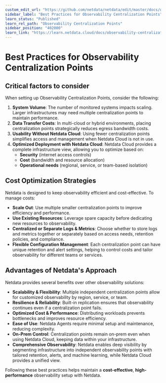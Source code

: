 ```yaml
---
custom_edit_url: "https://github.com/netdata/netdata/edit/master/docs/observability-centralization-points/best-practices.md"
sidebar_label: "Best Practices for Observability Centralization Points"
learn_status: "Published"
learn_rel_path: "Observability Centralization Points"
sidebar_position: "402000"
learn_link: "https://learn.netdata.cloud/docs/observability-centralization-points/best-practices-for-observability-centralization-points"
---
```


# Best Practices for Observability Centralization Points

## Critical factors to consider

When setting up Observability Centralization Points, consider the following:

1. **System Volume**: The number of monitored systems impacts scaling. Larger infrastructures may need multiple centralization points to maintain performance.
2. **Data Transfer Costs**: In multi-cloud or hybrid environments, placing centralization points strategically reduces egress bandwidth costs.
3. **Usability Without Netdata Cloud**: Using fewer centralization points simplifies access and management when Netdata Cloud is not in use.
4. **Optimized Deployment with Netdata Cloud**: Netdata Cloud provides a complete infrastructure view, allowing you to optimize based on:
    - **Security** (internet access controls)
    - **Cost** (bandwidth and resource allocation)
    - **Operational needs** (regional, service, or team-based isolation)

## Cost Optimization Strategies

Netdata is designed to keep observability efficient and cost-effective. To manage costs:

- **Scale Out**: Use multiple smaller centralization points to improve efficiency and performance.
- **Use Existing Resources**: Leverage spare capacity before dedicating new resources to observability.
- **Centralized or Separate Logs & Metrics**: Choose whether to store logs and metrics together or separately based on access needs, retention policies, and compliance.
- **Flexible Configuration Management**: Each centralization point can have unique retention and alert settings, helping to control costs and tailor observability for different teams or services.

## Advantages of Netdata's Approach

Netdata provides several benefits over other observability solutions:

- **Scalability & Flexibility**: Multiple independent centralization points allow for customized observability by region, service, or team.
- **Resilience & Reliability**: Built-in replication ensures that observability continues even if a centralization point fails.
- **Optimized Cost & Performance**: Distributing workloads prevents bottlenecks and improves resource efficiency.
- **Ease of Use**: Netdata Agents require minimal setup and maintenance, reducing complexity.
- **On-Prem Control**: Centralization points remain on-prem even when using Netdata Cloud, keeping data within your infrastructure.
- **Comprehensive Observability**: Netdata enables deep visibility by segmenting infrastructure into independent observability points with tailored retention, alerts, and machine learning, while Netdata Cloud provides a unified view.

Following these best practices helps maintain a **cost-effective**, **high-performance** observability setup with Netdata.
